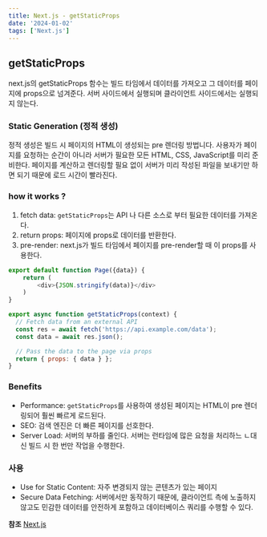 ```yaml
---
title: Next.js - getStaticProps
date: '2024-01-02'
tags: ['Next.js']
---
```


## getStaticProps
next.js의 getStaticProps 함수는 빌드 타임에서 데이터를 가져오고 그 데이터를 페이지에 props으로 넘겨준다.
서버 사이드에서 실행되며 클라이언트 사이드에서는 실행되지 않는다.

### Static Generation (정적 생성)
정적 생성은 빌드 시 페이지의 HTML이 생성되는 pre 렌더링 방법니다. 사용자가 페이지를 요청하는 순간이 아니라 서버가 필요한 모든 HTML, CSS, JavaScript를 미리 준비한다. 페이지를 계산하고 렌더링할 필요 없이 서버가 미리 작성된 파일을 보내기만 하면 되기 때문에 로드 시간이 빨라진다.

### how it works ?
1. fetch data: `getStaticProps`는 API 나 다른 소스로 부터 필요한 데이터를 가져온다.
2. return props: 페이지에 props로 데이터를 반환한다.
3. pre-render: next.js가 빌드 타임에서 페이지를 pre-render할 때 이 props를 사용한다.

```javascript
export default function Page({data}) {
    return (
        <div>{JSON.stringify(data)}</div>
    )
}

export async function getStaticProps(context) {
  // Fetch data from an external API
  const res = await fetch('https://api.example.com/data');
  const data = await res.json();

  // Pass the data to the page via props
  return { props: { data } };
}
```

### Benefits
- Performance: `getStaticProps`를 사용하여 생성된 페이지는 HTML이 pre 렌더링되어 훨씬 빠르게 로드된다.
- SEO: 검색 엔진은 더 빠른 페이지를 선호한다.
- Server Load: 서버의 부하를 줄인다. 서버는 런타임에 많은 요청을 처리하느 ㄴ대신 빌드 시 한 번만 작업을 수행한다.

### 사용
- Use for Static Content: 자주 변경되지 않는 콘텐츠가 있는 페이지
- Secure Data Fetching: 서버에서만 동작하기 때문에, 클라이언트 측에 노출하지 않고도 민감한 데이터를 안전하게 포함하고 데이터베이스 쿼리를 수행할 수 있다.

**참조**
[Next.js](https://nextjs.org/docs/pages/building-your-application/data-fetching/get-static-props)